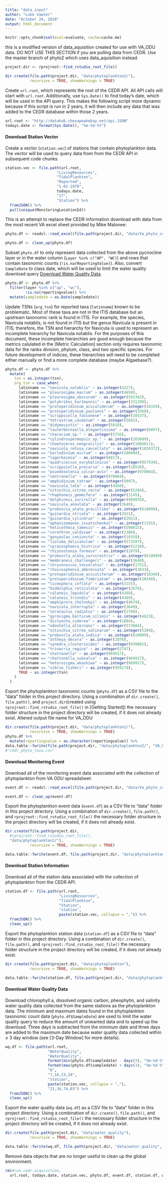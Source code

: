 ```yaml
---
title: "data_input"
author: "Luke Vawter"
date: "October 24, 2018"
output: html_document
---
```


```r
knitr::opts_chunk$set(eval=evaluate, cache=cache.me)
```

this is a modified version of data_aquisition created for use with VA_ODU data. DO NOT USE THIS SECTION if you are pulling data from CEDR.  Use the master branch of phyto2 which uses  data_aquisition instead.

```r
project.dir <- rprojroot::find_rstudio_root_file()

dir.create(file.path(project.dir, "data/phytoplankton2/"),
           recursive = TRUE, showWarnings = TRUE)

```


Create `url.root`, which represents the root of the CEDR API. All API calls will start with `url.root`. Additionally, use `Sys.Date()` to find today's date, which will be used in the API query. This makes the following script more dynamic because if this script is run in 2 years, it will then include any data that was added to the CEDR database within those 2 years.
```r
url.root <- "http://datahub.chesapeakebay.net/api.JSON"
todays.date <- format(Sys.Date(), "%m-%d-%Y")
```


#### Download Station Vector

Create a vector (`station.vec`) of stations that contain phytoplankton data. The vector will be used to query data from from the CEDR API in subsequent code chunks.
```r
station.vec <- file.path(url.root,
                       "LivingResources",
                       "TidalPlankton",
                       "Reported",
                       "1-01-1970",
                       todays.date,
                       "17",
                       "Station") %>% 
  fromJSON() %>% 
  pull(unique(MonitoringLocationId))
```

This is an attempt to replace the CEDR information download with data from the most recent VA excel sheet provided by Mike Malonee:
```r
phyto.df <- readxl::read_excel(file.path(project.dir, "data/Va_phyto_count_and_event/data-dev_2013_2016_ODU_Phyto_Reported_Data_05mar18.xlsx"))

phyto.df <- clean_up(phyto.df)
```

Subset `phyto.df` to only represent data collected from the above pycnocline layer or in the water column (`Layer %in% c("AP", "WC)`) and rows that contain taxonomic counts (`!is.na(ReportingValue)`). Also, convert `SampleDate` to class date, which will be used to limit the water quality download query [Download Water Quality Data].
```r
phyto.df <- phyto.df %>% 
  filter(layer %in% c("ap", "wc"),
         !is.na(reportingvalue)) %>% 
  mutate(sampledate = as.Date(sampledate))
```


Update TSNs (`org_tsn`) for reported taxa (`latinname`) known to be problematic. Most of these taxa are not in the ITIS database but an upstream taxonomic rank is found in ITIS. For example, the species, Navicula notablis, is not found in ITIS but the genus Navicula is present in ITIS; therefore, the TSN and hierarchy for Navicula is used to represent an incomplete hierarchy for Navicula notablis. For the purposes of this document, these incomplete hierarchies are good enough because the metrics calulated in the [Metric Calculation] section only requires taxonomic data for the ranks division, phylum, class, and two specific species. For future development of indices, these hierarchies will need to be completed either manually or find a more complete database (maybe Algaebase?).
```r
phyto.df <- phyto.df %>% 
  mutate(
    tsn = as.integer(tsn),
    org_tsn = case_when(
      latinname == "navicula_notablis" ~ as.integer(4327),
      latinname == "pleurosigma_macrum" ~ as.integer(4650),
      latinname == "pleurosigma_obscurum" ~ as.integer(591383),
      latinname == "polykrikos_hartmannii" ~ as.integer(331299),
      latinname == "protoperidinium_aciculiderum" ~ as.integer(10329),
      latinname == "protoperidinium_paulseni" ~ as.integer(3568),
      latinname == "scrippsiella_favionese" ~ as.integer(10537),
      latinname == "tetrastrum_caudatum" ~ as.integer(5691),
      latinname == "didymocystis" ~ as.integer(5810),
      latinname == "lauterborniella_elegantissima" ~ as.integer(6097),
      latinname == "characium_sp." ~ as.integer(5756),
      latinname == "cylindrospermopsis_sp." ~ as.integer(203689),
      latinname == "chaetoceros_neogracilis" ~ as.integer(1004011),
      latinname == "navicula_retusa_cancellata" ~ as.integer(1020372),
      latinname == "karlodinium_micrum" ~ as.integer(180904),
      latinname == "lagerheimia" ~ as.integer(6017),
      latinname == "quadricoccus_euryhalinicus" ~ as.integer(957939),
      latinname == "scrippsiella_precaria" ~ as.integer(10536),
      latinname == "psuedosolenia_calcar-avis" ~ as.integer(970064),
      latinname == "centronella" ~ as.integer(970064),
      latinname == "amphidinium_tatrae" ~ as.integer(9997),
      latinname == "navicula_lata" ~ as.integer(4450),
      latinname == "nitzschia_vitrea_recta" ~ as.integer(5204),
      latinname == "rhaphoneis_gemmifera" ~ as.integer(3145),
      latinname == "delphineis_surirella" ~ as.integer(969978),
      latinname == "navicula_annulata" ~ as.integer(3649),
      latinname == "proboscia_alata_gracillima" ~ as.integer(610099),
      latinname == "guinardia_striata" ~ as.integer(2921),
      latinname == "guinardia_cylindrus" ~ as.integer(2921),
      latinname == "aphanizomenon_issatschenkoi" ~ as.integer(1191),
      latinname == "helicotheca_tamesis" ~ as.integer(590815),
      latinname == "corethron_valdivae" ~ as.integer(2386),
      latinname == "gonyaulax_conjuncta" ~ as.integer(10359),
      latinname == "lioloma_delicatulum" ~ as.integer(573597),
      latinname == "syracosphaera_histrica" ~ as.integer(2234),
      latinname == "rhizosolenia_formosa" ~ as.integer(2879),
      latinname == "proboscla_alata_curvirostris" ~ as.integer(610099),
      latinname == "membraneis_challengeri" ~ as.integer(3648),
      latinname == "chrysococcus_tesselatus" ~ as.integer(1751),
      latinname == "rhoicosphenia_abbreviata" ~ as.integer(3633),
      latinname == "protoperidinium_aciculiferum" ~ as.integer(10340),
      latinname == "protoperidinium_fimbriatum" ~ as.integer(10340),
      latinname == "licmophora_inflata" ~ as.integer(3155),
      latinname == "biddulphia_reticulata" ~ as.integer(2678),
      latinname == "caloneis_lepidula" ~ as.integer(4369),
      latinname == "caloneis_trinodis" ~ as.integer(4369),
      latinname == "amphiprora_cholnokyi" ~ as.integer(4674),
      latinname == "navicula_interrupta" ~ as.integer(3649),
      latinname == "cerataulus_radiatus" ~ as.integer(2709),
      latinname == "gyrosigma_balticum_silimis" ~ as.integer(4623),
      latinname == "dictyocha_siderea" ~ as.integer(1804),
      latinname == "odontella_alternans" ~ as.integer(573604),
      latinname == "nitzschia_vitrea_salinarum" ~ as.integer(5204),
      latinname == "proboscla_alata_indica" ~ as.integer(610099),
      latinname == "attheya_decora" ~ as.integer(2876),
      latinname == "synedra_closterioides" ~ as.integer(970065),
      latinname == "trinacria_regina" ~ as.integer(2747),
      latinname == "chattonella" ~ as.integer(969917),
      latinname == "chattonella_subsalsa" ~ as.integer(969917),
      latinname == "heterosigma_akashiwo" ~ as.integer(969917),
      latinname == "vibrio_fisheri" ~ as.integer(959178),
      TRUE ~ as.integer(tsn)
    )
  )
```


Export the phytoplankton taxonomic counts (`phyto.df`) as a CSV file to the "data" folder in this project directory. Using a combination of `dir.create()`, `file.path()`, and `project.dir`(created using `rprojroot::find_rstudio_root_file()` in [Getting Started]) the necessary folder structure in the project directory will be created, if it does not already exist.  Altered output file name for VA_ODU
```r
dir.create(file.path(project.dir, "data/phytoplankton2/"),
           recursive = TRUE, showWarnings = TRUE)
phyto.df %>% 
  mutate(reportingvalue = as.character(reportingvalue)) %>% 
data.table::fwrite(file.path(project.dir, "data/phytoplankton2/", "VA_ODU_phyto_taxa.csv"))
#"cedr_phyto_taxa.csv"
```

#### Download Monitoring Event

Download all of the monitoring event data associated with the collection of phytoplankton from VA ODU spreadsheet:
```r
event.df <- readxl::read_excel(file.path(project.dir, "data/Va_phyto_count_and_event/data-dev_2013_2016_ODU_Phyto_Events_05mar18.xlsx"))

event.df <- clean_up(event.df)
```

Export the phytoplankton event data (`event.df`) as a CSV file to "data" folder in this project directory. Using a combination of `dir.create()`, `file.path()`, and `rprojroot::find_rstudio_root_file()` the necessary folder structure in the project directory will be created, if it does not already exist.
```r
dir.create(file.path(project.dir,
  #rprojroot::find_rstudio_root_file(), 
  "data/phytoplankton2/"),
           recursive = TRUE, showWarnings = TRUE)

data.table::fwrite(event.df, file.path(project.dir, "data/phytoplankton2/", "VA_ODU_phyto_event.csv"))
```

#### Download Station Information

Download all of the station data associated with the collection of phytoplankton from the CEDR API.
```r
station.df <- file.path(url.root,
                        "LivingResources",
                        "TidalPlankton",
                        "Station",
                        "station",
                        paste(station.vec, collapse = ",")) %>%
  fromJSON() %>% 
  clean_up()
```

Export the phytoplankton station data (`station.df`) as a CSV file to "data" folder in this project directory. Using a combination of `dir.create()`, `file.path()`, and `rprojroot::find_rstudio_root_file()` the necessary folder structure in the project directory will be created, if it does not already exist.
```r
dir.create(file.path(project.dir, "data/phytoplankton"),
           recursive = TRUE, showWarnings = TRUE)

data.table::fwrite(station.df, file.path(project.dir, "data/phytoplankton", "cedr_phyto_station.csv"))
```

#### Download Water Quality Data

Download chlorophyll a, dissolved organic carbon, pheophytin, and salinity water quality data collected from the same stations as the phytoplankton data. The minimum and maximum dates found in the phytoplankton taxonomic count data (`phyto.df$SampleDate`) are used to limit the water quality query to reduce the amount of unwanted data and to speed up the download. Three days is subtracted from the minimum date and three days are added to the maximum date because water quality data collected within ± 3 day window (see [3-Day Window] for more details).
```r
wq.df <- file.path(url.root,
                   "WaterQuality",
                   "WaterQuality",
                   format(min(phyto.df$sampledate) - days(3), "%m-%d-%Y"),
                   format(max(phyto.df$sampledate) + days(3), "%m-%d-%Y"), 
                   "6",
                   "7,16,23,24",
                   "station",
                   paste(station.vec, collapse = ","),
                   "21,34,74,83") %>% 
  fromJSON() %>% 
  clean_up()
```

Export the water quality data (`wq.df`) as a CSV file to "data" folder in this project directory. Using a combination of `dir.create()`, `file.path()`, and `rprojroot::find_rstudio_root_file()` the necessary folder structure in the project directory will be created, if it does not already exist.
```r
dir.create(file.path(project.dir, "data/water_quality"),
           recursive = TRUE, showWarnings = TRUE)

data.table::fwrite(wq.df, file.path(project.dir, "data/water_quality", "cedr_wq.csv"))
```

Remove data objects that are no longer useful to clean up the global environment.
```r
rm(#run.cedr.acquisition, 
  url.root, todays.date, station.vec, phyto.df, event.df, station.df, wq.df)
```



